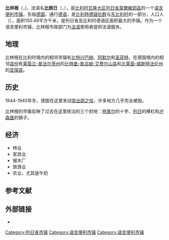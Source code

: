 {{noteTA
|G1=比利时地名
|G2=德国地名
|G3=Landkreis
|G4=单位
}}
{{Infobox Belgium municipality
|name=比林根
|native_name = <small>{{native name|de|Büllingen}}<br>{{native name|fr|Bullange}}</small>
|picture= RathausBüllingen.jpg
|picture-legend= 比林根市政厅
|map=Büllingen Liège Belgium Map.svg
|map-legend=比林根在[[列日省|列日省]]的位置
|arms=BE Buellingen COA.svg
|flag=
|region={{BE-REG-WAL}}
|community={{BE-DE}}
|province={{BE-PROV-LG}}
|arrondissement=[[韋爾維耶區|韋爾維耶區]]
|nis=63012
|pyramid-date=
|0-19=
|20-64=
|65=
|foreigners=
|foreigners-date=
|mayor=Friedhelm Wirtz ([[親德語社群黨|ProDG]], Wirtz)
|majority=Wirtz
|postal-codes=4760-4761
|telephone-area=080
|web=[http://www.buellingen.be/ www.buellingen.be]
|coordinates = {{coord|50|24|N|06|15|E|region:BE|display=inline,title}}
}}
'''比林根'''（{{lang-de|Büllingen}}，{{IPA-de|ˈbʏlɪŋən}})，法语名'''比朗日'''（{{lang-fr|Bullange}}，{{IPA-fr|bylɑ̃ʒ}}），是[[比利时|比利时]][[瓦隆大区|瓦隆大区]][[列日省|列日省]][[韋爾維耶區|韋爾維耶區]]的一个[[语言便利市镇|语言便利]][[市镇_(比利时)|市镇]]，东临[[德国|德国]]，通行[[德语|德语]]，是[[比利時德語社群|比利時德語社群]]与[[奧伊彭-馬爾默迪|东比利时]]的一部分，人口{{wikidata|property|normal+|P1082}}人（{{wikidata|qualifier|P1082|P585}}），面积150.49平方千米，是列日省及比利时德语区面积最大的市镇。作为一个语言便利市镇，比林根市政部门为[[法语|法语]]使用者提供法语服务。

==地理==
比林根在比利时境内的相邻市镇有[[比特兴巴赫|比特兴巴赫]]、[[阿默尔|阿默尔]]和[[圣菲特|圣菲特]]，在德国境内的相邻[[县_(德国)|县份]]有[[莱茵兰-普法尔茨|莱茵兰-普法尔茨州]]的[[比特堡-普吕姆-艾费尔山县|比特堡-普吕姆-艾费尔山县]]和[[北莱茵-威斯特法伦|北莱茵-威斯特法伦州]]的[[亚琛县|亚琛县]]。

== 历史 ==
1944-1945年冬，德国在这里发动[[突出部之役|突出部之役]]，许多地方几乎完全被毁。

比林根的市徽反映了过去在这里统治的三个封地：[[特里爾選侯國|特里尔]]的十字、[[列日采邑主教区|列日]]的横杠和[[卢森堡|卢森堡]]的狮子。

==经济==
*林业
*家具业
*锯木厂
*旅游业
*农业，尤其是牛奶

== 参考文献 ==
{{Reflist}}

==外部链接==
* {{Commons category-inline|Büllingen}}

{{列日省市镇}}
{{Authority control}}
{{DEFAULTSORT:Büllingen}}
[[Category:列日省市镇|Category:列日省市镇]]
[[Category:语言便利市镇|Category:语言便利市镇]]
[[Category:语言便利市镇|Category:语言便利市镇]]
{{Liège-geo-stub}}